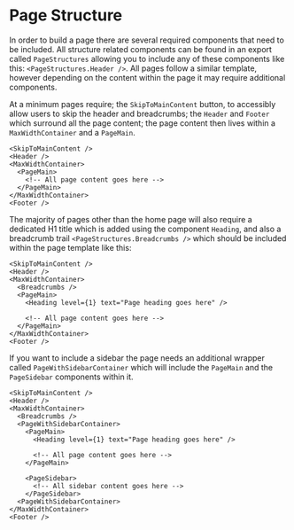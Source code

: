 
<Meta title="Documentation/Page Structure" />

# Page Structure

In order to build a page there are several required components that need to be included. All structure related components can be found in an export called `PageStructures` allowing you to include any of these components like this: `<PageStructures.Header />`. All pages follow a similar template, however depending on the content within the page it may require additional components.

At a minimum pages require; the `SkipToMainContent` button, to accessibly allow users to skip the header and breadcrumbs; the `Header` and `Footer` which surround all the page content; the page content then lives within a `MaxWidthContainer` and a `PageMain`.
```
<SkipToMainContent />
<Header />
<MaxWidthContainer>
  <PageMain>
    <!-- All page content goes here -->
  </PageMain>
</MaxWidthContainer>
<Footer />
```

The majority of pages other than the home page will also require a dedicated H1 title which is added using the component `Heading`, and also a breadcrumb trail `<PageStructures.Breadcrumbs />` which should be included within the page template like this:
```
<SkipToMainContent />
<Header />
<MaxWidthContainer>
  <Breadcrumbs />
  <PageMain>
    <Heading level={1} text="Page heading goes here" />

    <!-- All page content goes here -->
  </PageMain>
</MaxWidthContainer>
<Footer />
```

If you want to include a sidebar the page needs an additional wrapper called `PageWithSidebarContainer` which will include the `PageMain` and the `PageSidebar` components within it.
```
<SkipToMainContent />
<Header />
<MaxWidthContainer>
  <Breadcrumbs />
  <PageWithSidebarContainer>
    <PageMain>
      <Heading level={1} text="Page heading goes here" />
      
      <!-- All page content goes here -->
    </PageMain>

    <PageSidebar>
      <!-- All sidebar content goes here -->
    </PageSidebar>
  <PageWithSidebarContainer>
</MaxWidthContainer>
<Footer />
```

